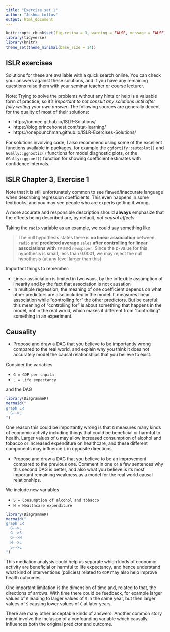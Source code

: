 ```yaml
---
title: "Exercise set 1"
author: "Joshua Loftus"
output: html_document
---
```


```r
knitr::opts_chunk$set(fig.retina = 3, warning = FALSE, message = FALSE)
library(tidyverse)
library(knitr)
theme_set(theme_minimal(base_size = 14))
```

## ISLR exercises

Solutions for these are available with a quick search online. You can check your answers against these solutions, and if you have any remaining questions raise them with your seminar teacher or course lecturer.

Note: Trying to solve the problems without any hints or help is a valuable form of practice, so *it's important to not consult any solutions until after fully writing your own answer*. The following sources are generally decent for the quality of most of their solutions:

- https://onmee.github.io/ISLR-Solutions/
- https://blog.princehonest.com/stat-learning/
- https://onepounchman.github.io/ISLR-Exercises-Solutions/

For solutions involving code, I also recommend using some of the excellent functions available in packages, for example the `ggfortify::autoplot()` and `GGally::ggnostic()` functions for model diagnostic plots, or the `GGally::ggcoef()` function for showing coefficient estimates with confidence intervals.

## ISLR Chapter 3, Exercise 1

Note that it is still unfortunately common to see flawed/inaccurate language when describing regression coefficients. This even happens in some textbooks, and you may see people who are experts getting it wrong.

A more accurate and responsible description should **always** emphasize that the effects being described are, by default, *not causal effects*.

Taking the `radio` variable as an example, we could say something like

> The null hypothesis states there is **no linear association** between `radio` and **predicted average** `sales` **after controlling for linear associations with** `TV` and `newspaper`. Since the $p$-value for this hypothesis is small, less than 0.0001, we may reject the null hypothesis (at any level larger than this)

Important things to remember:

- Linear association is limited in two ways, by the inflexible assumption of linearity and by the fact that association is not causation
- In multiple regression, the meaning of one coefficient depends on what other predictors are also included in the model. It measures linear association while "controlling for" the other predictors. But be careful: this meaning of "controlling for" is about something that happens in the model, not in the real world, which makes it different from "controlling" something in an experiment.

## Causality

-   Propose and draw a DAG that you believe to be importantly wrong compared to the real world, and explain why you think it does not accurately model the causal relationships that you believe to exist.

Consider the variables

- `G = GDP per capita`
- `L = Life expectancy`

and the DAG

```r
library(DiagrammeR)
mermaid("
graph LR
  G-->L
")
```

One reason this could be importantly wrong is that `G` measures many kinds of economic activity including things that could be beneficial or harmful to health. Larger values of `G` may allow increased consumption of alcohol and tobacco or increased expenditure on healthcare, and these different components may influence `L` in opposite directions.

-   Propose and draw a DAG that you believe to be an improvement compared to the previous one. Comment in one or a few sentences why this second DAG is better, and also what you believe is its most important remaining weakness as a model for the real world causal relationships.

We include new variables

- `S = Consumption of alcohol and tobacco`
- `H = Healthcare expenditure`

```r
library(DiagrammeR)
mermaid("
graph LR
  G-->L
  G-->S
  G-->H
  H-->L
  S-->L
")
```

This mediation analysis could help us separate which kinds of economic activity are beneficial or harmful to life expectancy, and hence understand what kind of interventions (policies) related to `GDP` may also help improve health outcomes.

One important limitation is the dimension of time and, related to that, the directions of arrows. With time there could be feedback, for example larger values of `G` leading to larger values of `S` in the same year, but then larger values of `S` causing lower values of `G` at later years.

There are many other acceptable kinds of answers. Another common story might involve the inclusion of a confounding variable which causally influences both the original predictor and outcome.